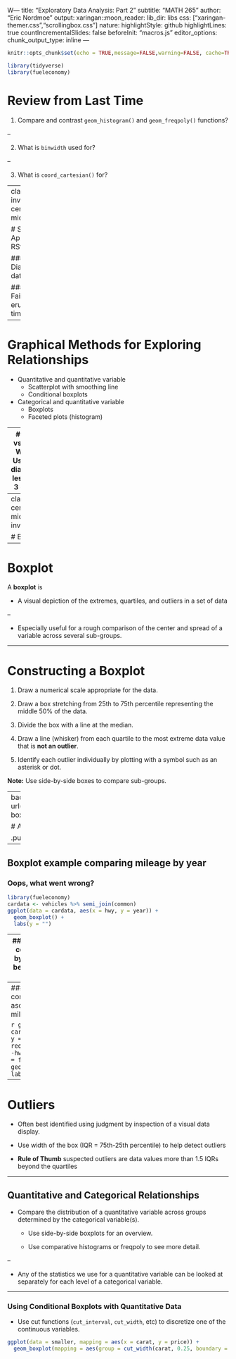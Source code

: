 W---
title: "Exploratory Data Analysis: Part 2"
subtitle: "MATH 265"
author: "Eric Nordmoe"
output:
  xaringan::moon_reader:
    lib_dir: libs
    css: ["xaringan-themer.css","scrollingbox.css"]
    nature:
      highlightStyle: github
      highlightLines: true
      countIncrementalSlides: false
      beforeInit: "macros.js"
editor_options: 
  chunk_output_type: inline
---

```r
knitr::opts_chunk$set(echo = TRUE,message=FALSE,warning=FALSE, cache=TRUE)
```


```r
library(tidyverse)
library(fueleconomy)
```


# Review from Last Time

1. Compare and contrast `geom_histogram()` and `geom_freqpoly()` functions?

--

2. What is `binwidth` used for?

--

3. What is `coord_cartesian()` for?


---
class: inverse, center, middle

# Shiny Apps on RStudio


### Diamond data

###  Old Faithful eruption times


---



# Graphical Methods for Exploring Relationships

* Quantitative and quantitative variable
  + Scatterplot with smoothing line
  + Conditional boxplots

* Categorical and quantitative variable
  + Boxplots
  + Faceted plots (histogram)
    

---
# Price vs Carat Weight 
Use only diamonds less than 3 carats

```r
smaller <- filter(diamonds, carat <= 3)
ggplot(data = smaller, mapping = aes(x = carat, y = price)) +
  geom_point() + 
  geom_smooth(se = FALSE)
```




---
class: center, middle, inverse

# Boxplot

---

# Boxplot

A **boxplot** is 

  * A visual depiction of the extremes,  quartiles, and outliers in a set of data
  
--

  * Especially useful for a rough comparison of the center and spread of a variable across several sub-groups.

---

# Constructing a Boxplot 

1. Draw a numerical scale appropriate for the data.

2. Draw a box stretching from 25th to 75th percentile representing the middle 50% of the data.

3. Divide the box with a line at the median.

4. Draw a line (whisker) from each quartile to the most extreme data value that is **not an outlier**.

5. Identify each outlier individually by plotting with a symbol such as an asterisk or dot.

**Note:** Use side-by-side boxes to compare sub-groups.

---
background-image: url(https://d33wubrfki0l68.cloudfront.net/153b9af53b33918353fda9b691ded68cd7f62f51/5b616/images/eda-boxplot.png)
background-position: 50% 50%
background-size: contain
class: center, top

# A Picture is Worth 1000 Words 

.pull-right[.footnote[Source: R4DS]]
---

## Boxplot example comparing  mileage by year
### Oops, what went wrong?
```r
library(fueleconomy)
cardata <- vehicles %>% semi_join(common)
ggplot(data = cardata, aes(x = hwy, y = year)) +
  geom_boxplot() + 
  labs(y = "")
```

---
### Boxplot example comparing  mileage by year
#### That's better and add some color

```r
ggplot(data = cardata, aes(x = hwy, y = factor(year), color = factor(year))) +
  geom_boxplot() + 
  labs(x = "")
```

---
### Boxplot example comparing  mileage ascending by median mileage

```r
ggplot(data = cardata, aes(x = hwy, y =  reorder(factor(year), -hwy, median),  color = factor(year))) + 
  geom_boxplot() + 
  labs(x = "")
```

---

# Outliers

* Often best identified using judgment by inspection of a visual data display.

* Use width of the box (IQR = 75th-25th percentile) to help detect outliers

* __Rule of Thumb__ suspected outliers are data values more than 1.5 IQRs beyond the quartiles

---

## Quantitative and Categorical Relationships

* Compare the distribution of a quantitative variable across groups determined by the categorical variable(s).

    + Use side-by-side boxplots for an overview.
   
    + Use comparative histograms or freqpoly to see more detail.
    
--

* Any of the statistics we use for a quantitative variable can be looked at separately for each level of a categorical variable.


---

### Using Conditional Boxplots with Quantitative Data 

* Use cut functions (`cut_interval`, `cut_width`, etc) to discretize one of the continuous variables.

```r
ggplot(data = smaller, mapping = aes(x = carat, y = price)) +
  geom_boxplot(mapping = aes(group = cut_width(carat, 0.25, boundary = 0)))
```


